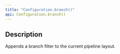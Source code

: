```yaml
---
title: "Configuration.branch()"
api: Configuration.branch()
---
```


## Description

Appends a branch filter to the current pipeline layout.

<FilterDiagram
  name="branch"
  input="Event"
  output="Event"
  subInput="Event"
  subOutput="Event"
  subType="demux"
/>
